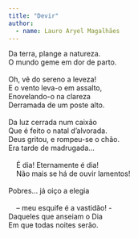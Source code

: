 ```yaml
---
title: "Devir"
author: 
  - name: Lauro Aryel Magalhães
---
```


| Da terra, plange a natureza.
| O mundo geme em dor de parto.
| 
| Oh, vê do sereno a leveza!
| E o vento leva-o em assalto,
| Enovelando-o na clareza
| Derramada de um poste alto.
| 
| Da luz cerrada num caixão
| Que é feito o natal d'alvorada.
| Deus gritou, e rompeu-se o chão.
| Era tarde de madrugada…
| 
|     É dia! Eternamente é dia!
|     Não mais se há de ouvir lamentos!
| 
| Pobres... já oiço a elegia
| 
|     -- meu esquife é a vastidão! -
| Daqueles que anseiam o Dia
| Em que todas noites serão.


<a href="https://instagram.com/lauroaryel"><i class="bi bi-instagram"></i></a>
